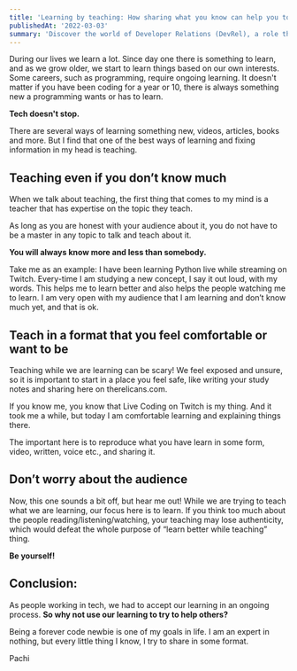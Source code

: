 ```yaml
---
title: 'Learning by teaching: How sharing what you know can help you to learn things better'
publishedAt: '2022-03-03'
summary: 'Discover the world of Developer Relations (DevRel), a role that bridges developers and companies. Learn how DevRel professionals create content, engage with the community, and advocate for better developer experiences.'
---
```



  

During our lives we learn a lot. Since day one there is something to learn, and as we grow older, we start to learn things based on our own interests.
Some careers, such as programming, require ongoing learning. It doesn't matter if you have been coding for a year or 10, there is always something new a programming wants or has to learn.

**Tech doesn't stop.**

There are several ways of learning something new, videos, articles, books and more. But I find that one of the best ways of learning and fixing information in my head is teaching.

  

## Teaching even if you don’t know much
When we talk about teaching, the first thing that comes to my mind is a teacher that has expertise on the topic they teach.

As long as you are honest with your audience about it, you do not have to be a master in any topic to talk and teach about it.

**You will always know more and less than somebody.**

  

Take me as an example: I have been learning Python live while streaming on Twitch. Every-time I am studying a new concept, I say it out loud, with my words. This helps me to learn better and also helps the people watching me to learn. I am very open with my audience that I am learning and don’t know much yet, and that is ok.

  

## Teach in a format that you feel comfortable or want to be
Teaching while we are learning can be scary! We feel exposed and unsure, so it is important to start in a place you feel safe, like writing your study notes and sharing here on therelicans.com.

  

If you know me, you know that Live Coding on Twitch is my thing. And it took me a while, but today I am comfortable learning and explaining things there.

  

The important here is to reproduce what you have learn in some form, video, written, voice etc., and sharing it.

  

## Don’t worry about the audience
Now, this one sounds a bit off, but hear me out!
While we are trying to teach what we are learning, our focus here is to learn. If you think too much about the people reading/listening/watching, your teaching may lose authenticity, which would defeat the whole purpose of “learn better while teaching” thing.

**Be yourself!**

  

## Conclusion:
As people working in tech, we had to accept our learning in an ongoing process. **So why not use our learning to try to help others?**

Being a forever code newbie is one of my goals in life. I am an expert in nothing, but every little thing I know, I try to share in some format.

  
Pachi 